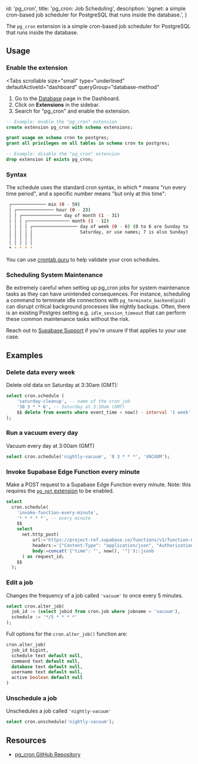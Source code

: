 
  id: 'pg_cron',
  title: 'pg_cron: Job Scheduling',
  description:
    'pgnet: a simple cron-based job scheduler for PostgreSQL that runs inside the database.',
}

The `pg_cron` extension is a simple cron-based job scheduler for PostgreSQL that runs inside the database.

## Usage

### Enable the extension

<Tabs
  scrollable
  size="small"
  type="underlined"
  defaultActiveId="dashboard"
  queryGroup="database-method"
>
<TabPanel id="dashboard" label="Dashboard">

1. Go to the [Database](https://supabase.com/dashboard/project/_/database/tables) page in the Dashboard.
2. Click on **Extensions** in the sidebar.
3. Search for "pg_cron" and enable the extension.

</TabPanel>
<TabPanel id="sql" label="SQL">

```sql
-- Example: enable the "pg_cron" extension
create extension pg_cron with schema extensions;

grant usage on schema cron to postgres;
grant all privileges on all tables in schema cron to postgres;

-- Example: disable the "pg_cron" extension
drop extension if exists pg_cron;
```

</TabPanel>
</Tabs>

### Syntax

The schedule uses the standard cron syntax, in which \* means "run every time period", and a specific number means "but only at this time":

```bash
 ┌───────────── min (0 - 59)
 │ ┌────────────── hour (0 - 23)
 │ │ ┌─────────────── day of month (1 - 31)
 │ │ │ ┌──────────────── month (1 - 12)
 │ │ │ │ ┌───────────────── day of week (0 - 6) (0 to 6 are Sunday to
 │ │ │ │ │                  Saturday, or use names; 7 is also Sunday)
 │ │ │ │ │
 │ │ │ │ │
 * * * * *
```

You can use [crontab.guru](https://crontab.guru/) to help validate your cron schedules.

### Scheduling System Maintenance

Be extremely careful when setting up pg_cron jobs for system maintenance tasks as they can have unintended consequences. For instance, scheduling a command to terminate idle connections with `pg_terminate_backend(pid)` can disrupt critical background processes like nightly backups. Often, there is an existing Postgres setting e.g. `idle_session_timeout` that can perform these common maintenance tasks without the risk.

Reach out to [Supabase Support](https://supabase.com/support) if you're unsure if that applies to your use case.

## Examples

### Delete data every week

Delete old data on Saturday at 3:30am (GMT):

```sql
select cron.schedule (
    'saturday-cleanup', -- name of the cron job
    '30 3 * * 6', -- Saturday at 3:30am (GMT)
    $$ delete from events where event_time < now() - interval '1 week' $$
);
```

### Run a vacuum every day

Vacuum every day at 3:00am (GMT)

```sql
select cron.schedule('nightly-vacuum', '0 3 * * *', 'VACUUM');
```

### Invoke Supabase Edge Function every minute

Make a POST request to a Supabase Edge Function every minute. Note: this requires the [`pg_net` extension](/docs/guides/database/extensions/pgnet) to be enabled.

```sql
select
  cron.schedule(
    'invoke-function-every-minute',
    '* * * * *', -- every minute
    $$
    select
      net.http_post(
          url:='https://project-ref.supabase.co/functions/v1/function-name',
          headers:='{"Content-Type": "application/json", "Authorization": "Bearer YOUR_ANON_KEY"}'::jsonb,
          body:=concat('{"time": "', now(), '"}')::jsonb
      ) as request_id;
    $$
  );
```

### Edit a job

Changes the frequency of a job called `'vacuum'` to once every 5 minutes.

```sql
select cron.alter_job(
  job_id := (select jobid from cron.job where jobname = 'vacuum'),
  schedule := '*/5 * * * *'
);
```

Full options for the `cron.alter_job()` function are:

```sql
cron.alter_job(
  job_id bigint,
  schedule text default null,
  command text default null,
  database text default null,
  username text default null,
  active boolean default null
)
```

### Unschedule a job

Unschedules a job called `'nightly-vacuum'`

```sql
select cron.unschedule('nightly-vacuum');
```

## Resources

- [pg_cron GitHub Repository](https://github.com/citusdata/pg_cron)


